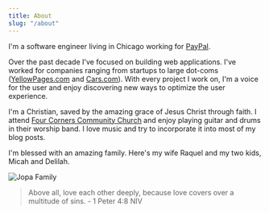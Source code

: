 ```yaml
---
title: About
slug: "/about"
---
```



<BioWithPhoto>

I'm a software engineer living in Chicago working for [PayPal](https://www.paypal.com/).

Over the past decade I've focused on building web applications. I've worked for companies
ranging from startups to large dot-coms ([YellowPages.com](https://www.yellowpages.com/) and [Cars.com](https://www.cars.com/)).
With every project I work on, I'm a voice for the user and enjoy discovering new ways to optimize the user experience.

I'm a Christian, saved by the amazing grace of Jesus Christ through faith.
I attend [Four Corners Community Church](https://fccc.church/) and enjoy playing guitar and drums in their worship band.
I love music and try to incorporate it into most of my blog posts.

</BioWithPhoto>

I'm blessed with an amazing family. Here's my wife Raquel and my two kids, Micah and Delilah.

<div style="max-width: 800px;">
  <img style="max-width: 100%; height: auto;" src="/jopa-family.jpg" alt="Jopa Family" />
</div>

> Above all, love each other deeply, because love covers over a multitude of sins. <span style="white-space: nowrap;"> - 1 Peter 4:8 NIV</span>
